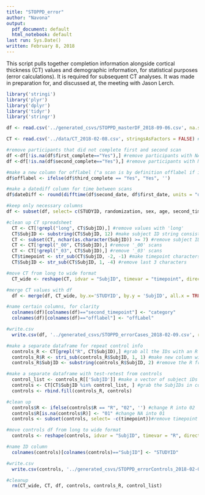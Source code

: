 ```yaml
---
title: "STOPPD_error"
author: "Navona"
output:
  pdf_document: default
  html_notebook: default
last run: Sys.Date()
written: February 8, 2018
---
```


This script pulls together completion information alongside cortical thickness (CT) values and demographic information, for statistical purposes (error calculations). It is required for subsequent CT analyses. It was made in preparation for, and discussed at, the meeting with Jason Lerch. 

```r

library('stringi')
library('plyr')
library('dplyr')
library('tidyr')
library('stringr')

df <- read.csv('../generated_csvs/STOPPD_masterDF_2018-09-06.csv', na.strings = "", stringsAsFactors = FALSE) #spreadsheet created by 03_STOPPD_masterDF.rmd

CT <- read.csv('../data/CT_2018-02-08.csv', stringsAsFactors = FALSE) #bring in CT data, from pipelines

```

```r

#remove participants that did not complete first and second scan
df <-df[!is.na(df$first_complete=="Yes"),] #remove participants with NA, first scan
df <-df[!is.na(df$second_complete=="Yes"),] #remove participants with NA, second scan (74 participants)

#make a new column for offlabel ("a scan is by definition offlabel if it is the third scan"")
df$offlabel <- ifelse(df$third_complete == "Yes", "Yes", '')

#make a datediff column for time between scans
df$dateDiff <- round(difftime(df$second_date, df$first_date, units = "days"), 0)

#keep only necessary columns
df <- subset(df, select= c(STUDYID, randomization, sex, age, second_timepoint, offlabel, dateDiff))

```

```r

#clean up CT spreadsheet
  CT <- CT[!grepl("long", CT$SubjID),] #remove values with 'long'
  CT$SubjID <- substring(CT$SubjID, 12) #make subject ID string consistent with elsewhere
  CT <- subset(CT, nchar(as.character(SubjID)) >= 7) #remove subject IDs with fewer than 6 characters
  CT <- CT[!grepl("_00", CT$SubjID),] #remove '_00' scans
  CT <- CT[!grepl("_03", CT$SubjID),] #remove '_03' scans
  CT$timepoint <- str_sub(CT$SubjID, -2, -1) #make timepoint characters own column 
  CT$SubjID <- str_sub(CT$SubjID, 1, -4) #remove last 3 characters

#move CT from long to wide format
  CT_wide <- reshape(CT, idvar = "SubjID", timevar = "timepoint", direction = "wide")

#merge CT values with df
  df <- merge(df, CT_wide, by.x='STUDYID', by.y = 'SubjID', all.x = TRUE)

#name certain columns, for clarity
  colnames(df)[colnames(df)=="second_timepoint"] <- "category" 
  colnames(df)[colnames(df)=="offlabel"] <- "offLabel" 

#write.csv
  write.csv(df, '../generated_csvs/STOPPD_errorCases_2018-02-09.csv', row.names = FALSE)

```

```r

#make a separate dataframe for repeat control info
  controls_R <- CT[grepl("R", CT$SubjID),] #grab all the IDs with an R
  controls_R$R <- stri_sub(controls_R$SubjID, 1, 1) #make new column with repeat info
  controls_R$SubjID <- substring(controls_R$SubjID, 2) #remove the R from the ID

#make a separate dataframe with test-retest from controls 
  control_list <- controls_R[['SubjID']] #make a vector of subject iDs in controls$SubjID
  controls <- CT[CT$SubjID %in% control_list, ] #grab the SubjIDs in control_list from CT dataframe
  controls <- rbind.fill(controls_R, controls)

#clean up
  controls$R <- ifelse(controls$R == "R", "02", '') #change R into 02
  controls$R[is.na(controls$R)] <- "01" #change NA into 01
  controls <- subset(controls, select= -c(timepoint))#remove timepoint column

#move controls df from long to wide format
  controls <- reshape(controls, idvar = "SubjID", timevar = "R", direction = "wide")

#name ID column
  colnames(controls)[colnames(controls)=="SubjID"] <- "STUDYID" 

#write.csv
  write.csv(controls, '../generated_csvs/STOPPD_errorControls_2018-02-09.csv', row.names = FALSE)

#cleanup
  rm(CT_wide, CT, df, controls, controls_R, control_list)

```

